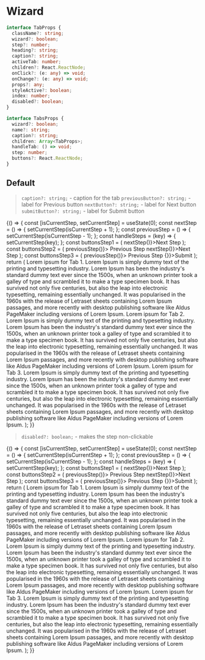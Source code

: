 
<Meta title="Components/Wizard" component={Tabs} />

# Wizard

```typescript
interface TabProps {
  className?: string;
  wizard?: boolean;
  step?: number;
  heading?: string;
  caption?: string;
  activeTab: number;
  children?: React.ReactNode;
  onClick?: (e: any) => void;
  onChange?: (e: any) => void;
  props?: any;
  styleActive?: boolean;
  index: number;
  disabled?: boolean;
}

interface TabsProps {
  wizard?: boolean;
  name?: string;
  caption?: string;
  children: Array<TabProps>;
  handleTab: () => void;
  step: number;
  buttons?: React.ReactNode;
}
```

## Default

> `caption?: string;` - caption for the tab
> `previousButton?: string;` - label for Previous button
> `nextButton?: string;` - label for Next button
> `submitButton?: string;` - label for Submit button

<Preview>
  <Story name="default">
    {() => {
      const [isCurrentStep, setCurrentStep] = useState(0);
      const nextStep = () => {
        setCurrentStep(isCurrentStep + 1);
      };
      const previousStep = () => {
        setCurrentStep(isCurrentStep - 1);
      };
      const handleSteps = (key) => {
        setCurrentStep(key);
      };
      const buttonsStep1 = (
        <React.Fragment>
          <ButtonNext onClick={() => nextStep()}>Next Step</ButtonNext>
        </React.Fragment>
      );
      const buttonsStep2 = (
        <React.Fragment>
          <ButtonPrevious onClick={() => previousStep()}>
            Previous Step
          </ButtonPrevious>
          <ButtonNext onClick={() => nextStep()}>Next Step</ButtonNext>
        </React.Fragment>
      );
      const buttonsStep3 = (
        <React.Fragment>
          <ButtonPrevious onClick={() => previousStep()}>
            Previous Step
          </ButtonPrevious>
          <ButtonNext onClick={() => {}}>Submit</ButtonNext>
        </React.Fragment>
      );
      return (
        <Tabs step={isCurrentStep} wizard handleTab={handleSteps}>
          <Tab
            heading="Tab 1"
            caption="Small caption for Tab 1"
            buttons={buttonsStep1}
          >
            <Text>
              Lorem ipsum for Tab 1. Lorem Ipsum is simply dummy text of the
              printing and typesetting industry. Lorem Ipsum has been the
              industry's standard dummy text ever since the 1500s, when an
              unknown printer took a galley of type and scrambled it to make a
              type specimen book. It has survived not only five centuries, but
              also the leap into electronic typesetting, remaining essentially
              unchanged. It was popularised in the 1960s with the release of
              Letraset sheets containing Lorem Ipsum passages, and more recently
              with desktop publishing software like Aldus PageMaker including
              versions of Lorem Ipsum.
            </Text>
          </Tab>
          <Tab
            heading="Tab 2"
            caption="Lorem ipsum for Tab 3. Lorem Ipsum is simply dummy text of
            the printing and typesetting industry."
            buttons={buttonsStep2}
          >
            <Text>
              Lorem ipsum for Tab 2. Lorem Ipsum is simply dummy text of the
              printing and typesetting industry. Lorem Ipsum has been the
              industry's standard dummy text ever since the 1500s, when an
              unknown printer took a galley of type and scrambled it to make a
              type specimen book. It has survived not only five centuries, but
              also the leap into electronic typesetting, remaining essentially
              unchanged. It was popularised in the 1960s with the release of
              Letraset sheets containing Lorem Ipsum passages, and more recently
              with desktop publishing software like Aldus PageMaker including
              versions of Lorem Ipsum.
            </Text>
          </Tab>
          <Tab
            heading="Tab 3"
            caption="Lorem ipsum for Tab 3. Lorem Ipsum is simply dummy text of the
            printing and typesetting industry. Lorem Ipsum has been the
            industry's standard dummy text ever since the 1500s."
            buttons={buttonsStep3}
          >
            <Text>
              Lorem ipsum for Tab 3. Lorem Ipsum is simply dummy text of the
              printing and typesetting industry. Lorem Ipsum has been the
              industry's standard dummy text ever since the 1500s, when an
              unknown printer took a galley of type and scrambled it to make a
              type specimen book. It has survived not only five centuries, but
              also the leap into electronic typesetting, remaining essentially
              unchanged. It was popularised in the 1960s with the release of
              Letraset sheets containing Lorem Ipsum passages, and more recently
              with desktop publishing software like Aldus PageMaker including
              versions of Lorem Ipsum.
            </Text>
          </Tab>
        </Tabs>
      );
    }}
  </Story>
</Preview>

> `disabled?: boolean;` - makes the step non-clickable

<Preview>
  <Story name="disabled">
    {() => {
      const [isCurrentStep, setCurrentStep] = useState(0);
      const nextStep = () => {
        setCurrentStep(isCurrentStep + 1);
      };
      const previousStep = () => {
        setCurrentStep(isCurrentStep - 1);
      };
      const handleSteps = (key) => {
        setCurrentStep(key);
      };
      const buttonsStep1 = (
        <React.Fragment>
          <ButtonNext onClick={() => nextStep()}>Next Step</ButtonNext>
        </React.Fragment>
      );
      const buttonsStep2 = (
        <React.Fragment>
          <ButtonPrevious onClick={() => previousStep()}>
            Previous Step
          </ButtonPrevious>
          <ButtonNext onClick={() => nextStep()}>Next Step</ButtonNext>
        </React.Fragment>
      );
      const buttonsStep3 = (
        <React.Fragment>
          <ButtonPrevious onClick={() => previousStep()}>
            Previous Step
          </ButtonPrevious>
          <ButtonNext onClick={() => {}}>Submit</ButtonNext>
        </React.Fragment>
      );
      return (
        <Tabs step={isCurrentStep} wizard handleTab={handleSteps}>
          <Tab
            heading="Tab 1"
            caption="Small caption for Tab 1"
            buttons={buttonsStep1}
          >
            <Text>
              Lorem ipsum for Tab 1. Lorem Ipsum is simply dummy text of the
              printing and typesetting industry. Lorem Ipsum has been the
              industry's standard dummy text ever since the 1500s, when an
              unknown printer took a galley of type and scrambled it to make a
              type specimen book. It has survived not only five centuries, but
              also the leap into electronic typesetting, remaining essentially
              unchanged. It was popularised in the 1960s with the release of
              Letraset sheets containing Lorem Ipsum passages, and more recently
              with desktop publishing software like Aldus PageMaker including
              versions of Lorem Ipsum.
            </Text>
          </Tab>
          <Tab
            disabled
            heading="Tab 2"
            caption="Small caption for Tab 2"
            buttons={buttonsStep2}
          >
            <Text>
              Lorem ipsum for Tab 2. Lorem Ipsum is simply dummy text of the
              printing and typesetting industry. Lorem Ipsum has been the
              industry's standard dummy text ever since the 1500s, when an
              unknown printer took a galley of type and scrambled it to make a
              type specimen book. It has survived not only five centuries, but
              also the leap into electronic typesetting, remaining essentially
              unchanged. It was popularised in the 1960s with the release of
              Letraset sheets containing Lorem Ipsum passages, and more recently
              with desktop publishing software like Aldus PageMaker including
              versions of Lorem Ipsum.
            </Text>
          </Tab>
          <Tab
            disabled
            heading="Tab 3"
            caption="Small caption for Tab 3"
            buttons={buttonsStep3}
          >
            <Text>
              Lorem ipsum for Tab 3. Lorem Ipsum is simply dummy text of the
              printing and typesetting industry. Lorem Ipsum has been the
              industry's standard dummy text ever since the 1500s, when an
              unknown printer took a galley of type and scrambled it to make a
              type specimen book. It has survived not only five centuries, but
              also the leap into electronic typesetting, remaining essentially
              unchanged. It was popularised in the 1960s with the release of
              Letraset sheets containing Lorem Ipsum passages, and more recently
              with desktop publishing software like Aldus PageMaker including
              versions of Lorem Ipsum.
            </Text>
          </Tab>
        </Tabs>
      );
    }}
  </Story>
</Preview>
